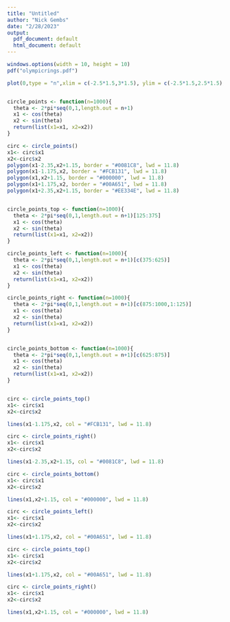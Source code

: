 ```yaml
---
title: "Untitled"
author: "Nick Gembs"
date: "2/28/2023"
output:
  pdf_document: default
  html_document: default
---
```


```r
windows.options(width = 10, height = 10)
pdf("olympicrings.pdf")

plot(0,type = "n",xlim = c(-2.5*1.5,3*1.5), ylim = c(-2.5*1.5,2.5*1.5), axes = FALSE, ann = FALSE)


circle_points <- function(n=1000){
  theta <- 2*pi*seq(0,1,length.out = n+1)
  x1 <- cos(theta)
  x2 <- sin(theta)
  return(list(x1=x1, x2=x2))
}

circ <- circle_points()
x1<- circ$x1
x2<-circ$x2
polygon(x1-2.35,x2+1.15, border = "#0081C8", lwd = 11.8)
polygon(x1-1.175,x2, border = "#FCB131", lwd = 11.8)
polygon(x1,x2+1.15, border = "#000000", lwd = 11.8)
polygon(x1+1.175,x2, border = "#00A651", lwd = 11.8)
polygon(x1+2.35,x2+1.15, border = "#EE334E", lwd = 11.8)


circle_points_top <- function(n=1000){
  theta <- 2*pi*seq(0,1,length.out = n+1)[125:375]
  x1 <- cos(theta)
  x2 <- sin(theta)
  return(list(x1=x1, x2=x2))
}

circle_points_left <- function(n=1000){
  theta <- 2*pi*seq(0,1,length.out = n+1)[c(375:625)]
  x1 <- cos(theta)
  x2 <- sin(theta)
  return(list(x1=x1, x2=x2))
}

circle_points_right <- function(n=1000){
  theta <- 2*pi*seq(0,1,length.out = n+1)[c(875:1000,1:125)]
  x1 <- cos(theta)
  x2 <- sin(theta)
  return(list(x1=x1, x2=x2))
}


circle_points_bottom <- function(n=1000){
  theta <- 2*pi*seq(0,1,length.out = n+1)[c(625:875)]
  x1 <- cos(theta)
  x2 <- sin(theta)
  return(list(x1=x1, x2=x2))
}


circ <- circle_points_top()
x1<- circ$x1
x2<-circ$x2

lines(x1-1.175,x2, col = "#FCB131", lwd = 11.8)

circ <- circle_points_right()
x1<- circ$x1
x2<-circ$x2

lines(x1-2.35,x2+1.15, col = "#0081C8", lwd = 11.8)

circ <- circle_points_bottom()
x1<- circ$x1
x2<-circ$x2

lines(x1,x2+1.15, col = "#000000", lwd = 11.8)

circ <- circle_points_left()
x1<- circ$x1
x2<-circ$x2

lines(x1+1.175,x2, col = "#00A651", lwd = 11.8)

circ <- circle_points_top()
x1<- circ$x1
x2<-circ$x2

lines(x1+1.175,x2, col = "#00A651", lwd = 11.8)

circ <- circle_points_right()
x1<- circ$x1
x2<-circ$x2

lines(x1,x2+1.15, col = "#000000", lwd = 11.8)


```

